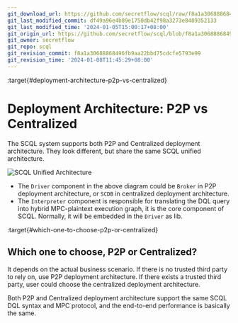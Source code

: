 ```yaml
---
git_download_url: https://github.com/secretflow/scql/raw/f8a1a30688868496fb9aa22bbd75cdcfe5793e99/docs/topics/system/deploy-arch.rst
git_last_modified_commit: df49a96e4b89e1750db42f98a3273e8489352133
git_last_modified_time: '2024-01-05T15:00:17+08:00'
git_origin_url: https://github.com/secretflow/scql/blob/f8a1a30688868496fb9aa22bbd75cdcfe5793e99/docs/topics/system/deploy-arch.rst
git_owner: secretflow
git_repo: scql
git_revision_commit: f8a1a30688868496fb9aa22bbd75cdcfe5793e99
git_revision_time: '2024-01-08T11:45:29+08:00'
---
```


:target{#deployment-architecture-p2p-vs-centralized}

# Deployment Architecture: P2P vs Centralized

The SCQL system supports both P2P and Centralized deployment architecture.
They look different, but share the same SCQL unified architecture.

![SCQL Unified Architecture](../../_assets/scql_unified_arch.png)

- The `Driver` component in the above diagram could be `Broker` in P2P deployment architecture, or `SCDB` in centralized deployment architecture.
- The `Interpreter` component is responsible for translating the DQL query into hybrid MPC-plaintext execution graph, it is the core component of SCQL. Normally, it will be embedded in the `Driver` as lib.

:target{#which-one-to-choose-p2p-or-centralized}

## Which one to choose, P2P or Centralized?

It depends on the actual business scenario. If there is no trusted third party to rely on, use P2P deployment architecture. If there exists a trusted third party, user could choose the centralized deployment architecture.

Both P2P and Centralized deployment architecture support the same SCQL DQL syntax and MPC protocol, and the end-to-end performance is basically the same.
